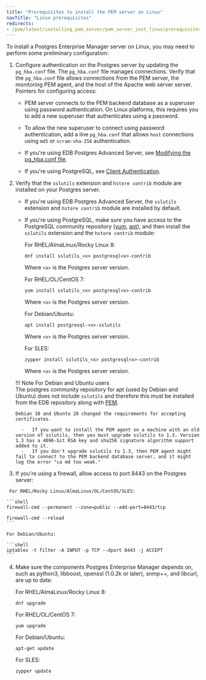 ```yaml
---
title: "Prerequisites to install the PEM server on Linux"
navTitle: "Linux prerequisites"
redirects:
- /pem/latest/installing_pem_server/pem_server_inst_linux/prerequisites/
---
```


To install a Postgres Enterprise Manager server on Linux, you may need to perform some preliminary configuration:
    
1. Configure authentication on the Postgres server by updating the `pg_hba.conf` file. The `pg_hba.conf` file manages connections. Verify that the `pg_hba.conf` file allows connections from the PEM server, the monitoring PEM agent, and the host of the Apache web server server. Pointers for configuring access:
  
    - PEM server connects to the PEM backend database as a superuser using password authentication. On Linux platforms, this requires you to add a new superuser that authenticates using a password.

    - To allow the new superuser to connect using password authentication, add a line `pg_hba.conf` that allows `host` connections using `md5` or `scram-sha-256` authentication.

    - If you're using EDB Postgres Advanced Server, see [Modifying the pg_hba.conf file](/pem/latest/managing_database_server/#modifying-the-pg_hbaconf-file).

    - If you're using PostgreSQL, see [Client Authentication](https://www.postgresql.org/docs/current/auth-pg-hba-conf.html).

2.  Verify that the `sslutils` extension and `hstore contrib` module are installed on your Postgres server.

    -   If you're using EDB Postgres Advanced Server, the `sslutils` extension and `hstore contrib` module are installed by default.

    -   If you're using PostgreSQL, make sure you have access to the PostgreSQL community repository ([yum](https://www.postgresql.org/download/linux/redhat/), [apt](https://wiki.postgresql.org/wiki/Apt)), and then install the `sslutils` extension and the `hstore contrib` module: 

        For RHEL/AlmaLinux/Rocky Linux 8:
          
        ```shell
        dnf install sslutils_<x> postgresql<x>-contrib
        ```

        Where `<x>` is the Postgres server version.

        For RHEL/OL/CentOS 7:
          
        ```shell
        yum install sslutils_<x> postgresql<x>-contrib
        ```

        Where `<x>` is the Postgres server version.

        For Debian/Ubuntu:
          
        ```shell
        apt install postgresql-<x>-sslutils
        ```

        Where `<x>` is the Postgres server version.

        For SLES:
          
        ```shell
        zypper install sslutils_<x> postgresql<x>-contrib
        ```

        Where `<x>` is the Postgres server version.

    !!! Note For Debian and Ubuntu users     
        The postgres community repository for apt (used by Debian and Ubuntu) does not include `sslutils` and therefore this must be installed from the EDB repository along with [PEM](/installing_pem_server_using_edb_repository/index.mdx).
          
        Debian 10 and Ubuntu 20 changed the requirements for accepting certificates.

          -   If you want to install the PEM agent on a machine with an old version of sslutils, then you must upgrade sslutils to 1.3. Version 1.3 has a 4096-bit RSA key and sha256 signature algorithm support added to it.
          -   If you don't upgrade sslutils to 1.3, then PEM agent might fail to connect to the PEM backend database server, and it might log the error "ca md too weak."

  3.  If you're using a firewall, allow access to port 8443 on the Postgres server:

     For RHEL/Rocky Linux/AlmaLinux/OL/CentOS/SLES:

    ```shell
    firewall-cmd --permanent --zone=public --add-port=8443/tcp
         
    firewall-cmd --reload
    ```
       
    For Debian/Ubuntu:

    ```shell
    iptables -t filter -A INPUT -p TCP --dport 8443 -j ACCEPT
    ```

4. Make sure the components Postgres Enterprise Manager depends on, such as python3, libboost, openssl (1.0.2k or later), snmp++, and libcurl, are up to date: 

     For RHEL/AlmaLinux/Rocky Linux 8:

     ```shell
     dnf upgrade
     ```

     For RHEL/OL/CentOS 7:
   
     ```shell
    yum upgrade
    ```

    For Debian/Ubuntu:
   
    ```shell
    apt-get update
    ```

    For SLES:
   
    ```shell
    zypper update
    ```
